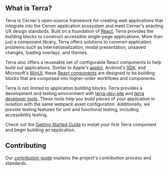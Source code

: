 
## What is Terra?

<div className="tui-illustration-grid">
<div className="tui-illustration-grid-col">

Terra is Cerner's open-source framework for creating web applications that integrate into the Cerner application ecosystem and meet Cerner's exacting UX design standards. Built on a foundation of [React](https://reactjs.org/), Terra provides the building blocks to construct accessible single-page applications. More than just a component library, Terra offers solutions to common application problems such as internationalization, modal presentation, unsaved changes, loading overlays, and themes.

Terra also offers a reuseable set of configurable React components to help build out applications. Similar to Apple's [appkit](https://developer.apple.com/documentation/appkit), Android's [SDK](https://developer.android.com/guide/topics/ui), and Microsoft's [WinUI](https://microsoft.github.io/microsoft-ui-xaml/), these [React components](/components) are designed to be building blocks that are composed into higher-order workflows and components.

Terra is not limited to application building blocks. Terra provides a development and testing environment with [terra-dev-site](/dev_tools/terra-dev-site/terra-dev-site/about) and [terra developer tools](/dev_tools). These tools help you build pieces of your application in isolation with the same webpack asset configuration. Additionally, we provide testing features for unit and functional testing, including accessibility testing.

Check out the [Getting Started Guide](/guides/terra-ui/installing-components) to install your first Terra component and begin building an application.

</div>
<div className="tui-illustration-grid-col tui-illustration-grid-col-illustration">
<MedicineIcon />
</div>
</div>

## Contributing

<div className="tui-illustration-grid">
<div className="tui-illustration-grid-col">

Our [contribution guide](/about/terra-ui/contributing/contribution-guidelines) explains the project's contribution process and standards.

</div>
<div className="tui-illustration-grid-col tui-illustration-grid-col-illustration">
<DesignFeedbackIcon />
</div>
</div>
